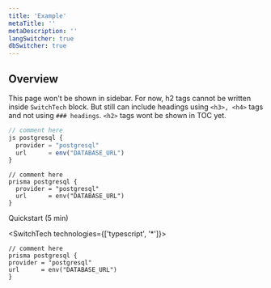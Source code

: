 ```yaml
---
title: 'Example'
metaTitle: ''
metaDescription: ''
langSwitcher: true
dbSwitcher: true
---
```


## Overview

This page won't be shown in sidebar. For now, h2 tags cannot be written inside `SwitchTech` block. But still can include headings using `<h3>, <h4>` tags and not using `### headings`.
`<h2>` tags wont be shown in TOC yet.

```js copy
// comment here
js postgresql {
  provider = "postgresql"
  url      = env("DATABASE_URL")
}
```

```prisma
// comment here
prisma postgresql {
  provider = "postgresql"
  url      = env("DATABASE_URL")
}
```

<ButtonLink color="dark" type="primary" href="/" target="_blank">
  Quickstart (5 min)
</ButtonLink>

<SwitchTech technologies={['typescript', '*']}>

  ```prisma copy
// comment here
prisma postgresql {
  provider = "postgresql"
  url      = env("DATABASE_URL")
}
```
  </SwitchTech>

